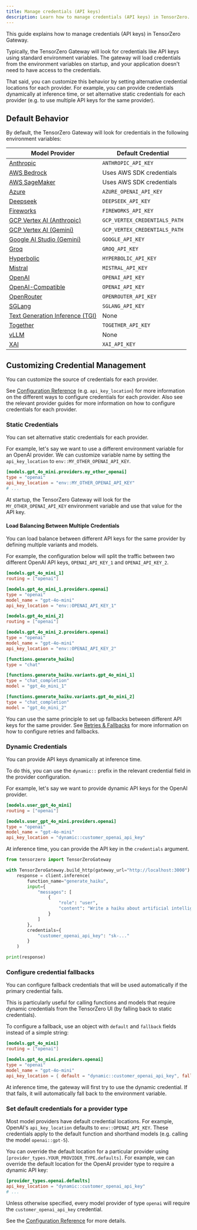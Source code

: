 ```yaml
---
title: Manage credentials (API keys)
description: Learn how to manage credentials (API keys) in TensorZero.
---
```


This guide explains how to manage credentials (API keys) in TensorZero Gateway.

Typically, the TensorZero Gateway will look for credentials like API keys using standard environment variables.
The gateway will load credentials from the environment variables on startup, and your application doesn't need to have access to the credentials.

That said, you can customize this behavior by setting alternative credential locations for each provider.
For example, you can provide credentials dynamically at inference time, or set alternative static credentials for each provider (e.g. to use multiple API keys for the same provider).

## Default Behavior

By default, the TensorZero Gateway will look for credentials in the following environment variables:

| Model Provider                                                                      | Default Credential            |
| ----------------------------------------------------------------------------------- | ----------------------------- |
| [Anthropic](/integrations/model-providers/anthropic/)                               | `ANTHROPIC_API_KEY`           |
| [AWS Bedrock](/integrations/model-providers/aws-bedrock/)                           | Uses AWS SDK credentials      |
| [AWS SageMaker](/integrations/model-providers/aws-sagemaker/)                       | Uses AWS SDK credentials      |
| [Azure](/integrations/model-providers/azure/)                                       | `AZURE_OPENAI_API_KEY`        |
| [Deepseek](/integrations/model-providers/deepseek/)                                 | `DEEPSEEK_API_KEY`            |
| [Fireworks](/integrations/model-providers/fireworks/)                               | `FIREWORKS_API_KEY`           |
| [GCP Vertex AI (Anthropic)](/integrations/model-providers/gcp-vertex-ai-anthropic/) | `GCP_VERTEX_CREDENTIALS_PATH` |
| [GCP Vertex AI (Gemini)](/integrations/model-providers/gcp-vertex-ai-gemini/)       | `GCP_VERTEX_CREDENTIALS_PATH` |
| [Google AI Studio (Gemini)](/integrations/model-providers/google-ai-studio-gemini/) | `GOOGLE_API_KEY`              |
| [Groq](/integrations/model-providers/groq/)                                         | `GROQ_API_KEY`                |
| [Hyperbolic](/integrations/model-providers/hyperbolic/)                             | `HYPERBOLIC_API_KEY`          |
| [Mistral](/integrations/model-providers/mistral/)                                   | `MISTRAL_API_KEY`             |
| [OpenAI](/integrations/model-providers/openai/)                                     | `OPENAI_API_KEY`              |
| [OpenAI-Compatible](/integrations/model-providers/openai-compatible/)               | `OPENAI_API_KEY`              |
| [OpenRouter](/integrations/model-providers/openrouter/)                             | `OPENROUTER_API_KEY`          |
| [SGLang](/integrations/model-providers/sglang/)                                     | `SGLANG_API_KEY`              |
| [Text Generation Inference (TGI)](/integrations/model-providers/tgi/)               | None                          |
| [Together](/integrations/model-providers/together/)                                 | `TOGETHER_API_KEY`            |
| [vLLM](/integrations/model-providers/vllm/)                                         | None                          |
| [XAI](/integrations/model-providers/xai/)                                           | `XAI_API_KEY`                 |

## Customizing Credential Management

You can customize the source of credentials for each provider.

See [Configuration Reference](/gateway/configuration-reference/) (e.g. `api_key_location`) for more information on the different ways to configure credentials for each provider.
Also see the relevant provider guides for more information on how to configure credentials for each provider.

### Static Credentials

You can set alternative static credentials for each provider.

For example, let's say we want to use a different environment variable for an OpenAI provider.
We can customize variable name by setting the `api_key_location` to `env::MY_OTHER_OPENAI_API_KEY`.

```toml
[models.gpt_4o_mini.providers.my_other_openai]
type = "openai"
api_key_location = "env::MY_OTHER_OPENAI_API_KEY"
# ...
```

At startup, the TensorZero Gateway will look for the `MY_OTHER_OPENAI_API_KEY` environment variable and use that value for the API key.

<Tip>

#### Load Balancing Between Multiple Credentials

You can load balance between different API keys for the same provider by defining multiple variants and models.

For example, the configuration below will split the traffic between two different OpenAI API keys, `OPENAI_API_KEY_1` and `OPENAI_API_KEY_2`.

```toml
[models.gpt_4o_mini_1]
routing = ["openai"]

[models.gpt_4o_mini_1.providers.openai]
type = "openai"
model_name = "gpt-4o-mini"
api_key_location = "env::OPENAI_API_KEY_1"

[models.gpt_4o_mini_2]
routing = ["openai"]

[models.gpt_4o_mini_2.providers.openai]
type = "openai"
model_name = "gpt-4o-mini"
api_key_location = "env::OPENAI_API_KEY_2"

[functions.generate_haiku]
type = "chat"

[functions.generate_haiku.variants.gpt_4o_mini_1]
type = "chat_completion"
model = "gpt_4o_mini_1"

[functions.generate_haiku.variants.gpt_4o_mini_2]
type = "chat_completion"
model = "gpt_4o_mini_2"
```

You can use the same principle to set up fallbacks between different API keys for the same provider.
See [Retries & Fallbacks](/gateway/guides/retries-fallbacks/) for more information on how to configure retries and fallbacks.

</Tip>

### Dynamic Credentials

You can provide API keys dynamically at inference time.

To do this, you can use the `dynamic::` prefix in the relevant credential field in the provider configuration.

For example, let's say we want to provide dynamic API keys for the OpenAI provider.

```toml {7}
[models.user_gpt_4o_mini]
routing = ["openai"]

[models.user_gpt_4o_mini.providers.openai]
type = "openai"
model_name = "gpt-4o-mini"
api_key_location = "dynamic::customer_openai_api_key"
```

At inference time, you can provide the API key in the `credentials` argument.

```python {14-16}
from tensorzero import TensorZeroGateway

with TensorZeroGateway.build_http(gateway_url="http://localhost:3000") as client:
    response = client.inference(
        function_name="generate_haiku",
        input={
            "messages": [
                {
                    "role": "user",
                    "content": "Write a haiku about artificial intelligence.",
                }
            ]
        },
        credentials={
            "customer_openai_api_key": "sk-..."
        }
    )

print(response)
```

### Configure credential fallbacks

You can configure fallback credentials that will be used automatically if the primary credential fails.

This is particularly useful for calling functions and models that require dynamic credentials from the TensorZero UI (by falling back to static credentials).

To configure a fallback, use an object with `default` and `fallback` fields instead of a simple string:

```toml {7}
[models.gpt_4o_mini]
routing = ["openai"]

[models.gpt_4o_mini.providers.openai]
type = "openai"
model_name = "gpt-4o-mini"
api_key_location = { default = "dynamic::customer_openai_api_key", fallback = "env::OPENAI_API_KEY" }
```

At inference time, the gateway will first try to use the dynamic credential.
If that fails, it will automatically fall back to the environment variable.

### Set default credentials for a provider type

Most model providers have default credential locations.
For example, OpenAI's `api_key_location` defaults to `env::OPENAI_API_KEY`.
These credentials apply to the default function and shorthand models (e.g. calling the model `openai::gpt-5`).

You can override the default location for a particular provider using `[provider_types.YOUR_PROVIDER_TYPE.defaults]`.
For example, we can override the default location for the OpenAI provider type to require a dynamic API key:

```toml title="tensorzero.toml"
[provider_types.openai.defaults]
api_key_location = "dynamic::customer_openai_api_key"
# ...
```

Unless otherwise specified, every model provider of type `openai` will require the `customer_openai_api_key` credential.

See the [Configuration Reference](/gateway/configuration-reference) for more details.
